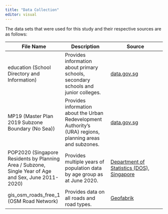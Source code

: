 ```yaml
---
title: "Data Collection"
editor: visual
---
```


The data sets that were used for this study and their respective sources are as follows:

| **File Name**                                                                                        | Description                                                                                                | Source                                                                                                                                            |
|------------------------------------------------------------------------------------------------------|------------------------------------------------------------------------------------------------------------|---------------------------------------------------------------------------------------------------------------------------------------------------|
| education (School Directory and Information)                                                         | Provides information about primary schools, secondary schools and junior colleges.                         | [data.gov.sg](https://data.gov.sg/dataset/school-directory-and-information)                                                                       |
| MP19 (Master Plan 2019 Subzone Boundary (No Sea))                                                    | Provides information about the Urban Redevelopment Authority's (URA) regions, planning areas and subzones. | [data.gov.sg](https://data.gov.sg/dataset/master-plan-2019-subzone-boundary-no-sea)                                                               |
| POP2020 (Singapore Residents by Planning Area / Subzone, Single Year of Age and Sex, June 2011-2020) | Provides multiple years of population data by age group as at June 2020.                                   | [Department of Statistics (DOS), Singapore](https://www.singstat.gov.sg/find-data/search-by-theme/population/geographic-distribution/latest-data) |
| gis_osm_roads_free_1 (OSM Road Network)                                                              | Provides data on all roads and road types.                                                                 | [Geofabrik](https://download.geofabrik.de/asia/malaysia-singapore-brunei.html)                                                                    |

## 
